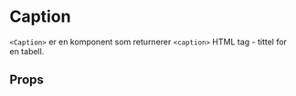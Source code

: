 
<Meta of={CaptionStories} />

# Caption

<ComponentLinkRow
  docsHref="https://design.domstol.no/987b33f71/p/3718e2-typography"
  figmaHref="https://www.figma.com/file/ewqSDmkgqDQ5PyOsRp4V5b/DDS-Komponenter?type=design&node-id=9982-211803&mode=design&t=XBHlNDhFak7JkOlt-4"
  githubHref="https://github.com/domstolene/designsystem/tree/main/packages/components/src/components/Typography/Caption"
  storybookHref="https://domstolene.github.io/designsystem/?path=/story/dds-components-typography-caption--default"
  withBottomSpacing
/>

`<Caption>` er en komponent som returnerer `<caption>` HTML tag - tittel for en tabell.

## Props

<Canvas of={CaptionStories.Default} />
<Controls of={CaptionStories.Default} />
